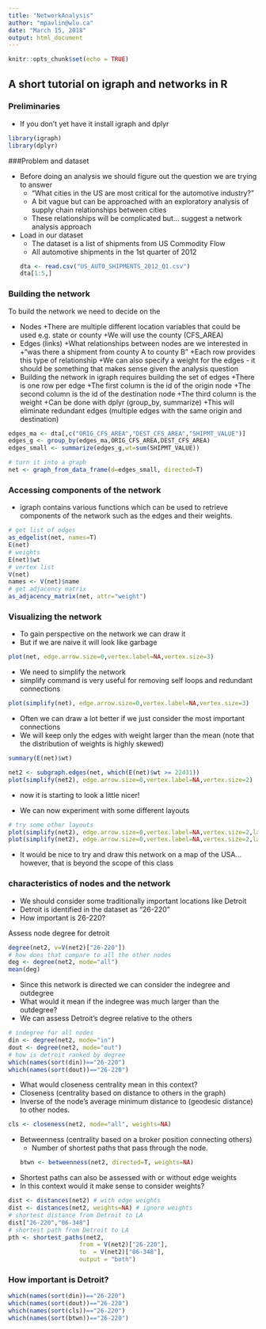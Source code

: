 ---
title: "NetworkAnalysis"
author: "mpavlin@wlu.ca"
date: "March 15, 2018"
output: html_document
---

```{r setup, include=FALSE}
knitr::opts_chunk$set(echo = TRUE)
```


## A short tutorial on igraph and networks in R

### Preliminaries

* If you don't yet have it install igraph and dplyr
```{r warning=FALSE}
library(igraph)
library(dplyr)
```

###Problem and dataset

* Before doing an analysis we should figure out the question we are trying to answer
    + "What cities in the US are most critical for the automotive industry?"
    + A bit vague but can be approached with an exploratory analysis of supply chain relationships between cities
    + These relationships will be complicated but... suggest a network analysis approach
* Load in our dataset
    + The dataset is a list of shipments from US Commodity Flow 
    + All automotive shipments in the 1st quarter of 2012
```{r}
dta <- read.csv("US_AUTO_SHIPMENTS_2012_Q1.csv")
dta[1:5,]
```

### Building the network

To build the network we need to decide on the

* Nodes 
    +There are multiple different location variables that could be used e.g. state or county
      +We will use the county (CFS_AREA)
* Edges (links)
    +What relationships between nodes are we interested in
    +"was there a shipment from county A to county B"
    +Each row provides this type of relationship
    +We can also specify a weight for the edges - it should be something that makes sense given the analysis question
* Building the network in igraph requires building the set of edges
    +There is one row per edge
    +The first column is the id of the origin node
    +The second column is the id of the destination node
    +The third column is the weight
    +Can be done with dplyr (group_by, summarize)
    +This will eliminate redundant edges (multiple edges with the same origin and destination)
```{r}
edges_ma <- dta[,c("ORIG_CFS_AREA","DEST_CFS_AREA","SHIPMT_VALUE")]
edges_g <- group_by(edges_ma,ORIG_CFS_AREA,DEST_CFS_AREA)
edges_small <- summarize(edges_g,wt=sum(SHIPMT_VALUE))

# turn it into a graph
net <- graph_from_data_frame(d=edges_small, directed=T)
```

### Accessing components of the network

* igraph contains various functions which can be used to retrieve components of the network such as the  edges and their weights.
```{r eval=FALSE}
# get list of edges
as_edgelist(net, names=T)
E(net)
# weights 
E(net)$wt
# vertex list
V(net)
names <- V(net)$name
# get adjacency matrix
as_adjacency_matrix(net, attr="weight")
```

### Visualizing the network

* To gain perspective on the network we can draw it
* But if we are naive it will look like garbage
```{r}
plot(net, edge.arrow.size=0,vertex.label=NA,vertex.size=3)
```

* We need to simplify the network
* simplify command is very useful for removing self loops and redundant connections
```{r}
plot(simplify(net), edge.arrow.size=0,vertex.label=NA,vertex.size=3)
```

* Often we can draw a lot better if we just consider the most important connections
* We will keep only the edges with weight larger than the mean (note that the distribution of weights is highly skewed)
```{r}
summary(E(net)$wt)
```
```{r}
net2 <- subgraph.edges(net, which(E(net)$wt >= 22431))
plot(simplify(net2), edge.arrow.size=0,vertex.label=NA,vertex.size=2)
```

* now it is starting to look a little nicer!

* We can now experiment with some different layouts
```{r}
# try some other layouts
plot(simplify(net2), edge.arrow.size=0,vertex.label=NA,vertex.size=2,layout=layout_as_star(net))
plot(simplify(net2), edge.arrow.size=0,vertex.label=NA,vertex.size=2,layout=layout_with_graphopt(net))
```

* It would be nice to try and draw this network on a map of the USA... however, that is beyond the scope of this class

### characteristics of nodes and the network

* We should consider some traditionally important locations like Detroit
* Detroit is identified in the dataset as "26-220"
* How important is 26-220?

Assess node degree for detroit
```{r}
degree(net2, v=V(net2)["26-220"])
# how does that compare to all the other nodes
deg <- degree(net2, mode="all")
mean(deg)
```

* Since this network is directed we can consider the indegree and outdegree
* What would it mean if the indegree was much larger than the outdegree?
* We can assess Detroit's degree relative to the others
```{r}
# indegree for all nodes
din <- degree(net2, mode="in")
dout <- degree(net2, mode="out")
# how is detroit ranked by degree
which(names(sort(din))=="26-220")
which(names(sort(dout))=="26-220")
```

* What would closeness centrality mean in this context?
* Closeness (centrality based on distance to others in the graph)
* Inverse of the node's average minimum distance to (geodesic distance) to other nodes.
```{r}
cls <- closeness(net2, mode="all", weights=NA)
```

* Betweenness (centrality based on a broker position connecting others)
    + Number of shortest paths that pass through the node.
```{r}
btwn <- betweenness(net2, directed=T, weights=NA)
```

* Shortest paths can also be assessed with or without edge weights
* In this context would it make sense to consider weights?
```{r}
dist <- distances(net2) # with edge weights
dist <- distances(net2, weights=NA) # ignore weights
# shortest distance from Detroit to LA
dist["26-220","06-348"]
# shortest path from Detroit to LA
pth <- shortest_paths(net2, 
					from = V(net2)["26-220"], 
					to  = V(net2)["06-348"],
                    output = "both") 
```

### How important is Detroit?
```{r}
which(names(sort(din))=="26-220")
which(names(sort(dout))=="26-220")
which(names(sort(cls))=="26-220")
which(names(sort(btwn))=="26-220")
```